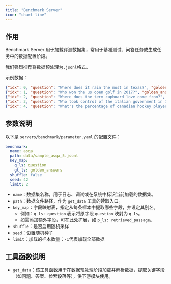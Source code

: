 ```yaml
---
title: "Benchmark Server"
icon: "chart-line"
---
```


## 作用

Benchmark Server 用于加载评测数据集，常用于基准测试、问答任务或生成任务中的数据配置阶段。

<Info>我们强烈推荐将数据预处理为`.jsonl`格式。</Info>

示例数据：

```json data/sample_asqa_5.jsonl
{"idx": 0, "question": "Where does it rain the most in texas?", "golden_answers": ["Piney Woods", "eastern region of Texas", "the far east"]}
{"idx": 1, "question": "Who won the us open golf in 2017?", "golden_answers": ["Brooks Koepka", "United States", "Park Sung-hyun", "South Korea"]}
{"idx": 2, "question": "Where does the term cupboard love come from?", "golden_answers": ["Sigmund Freud, Anna Freud, Melanie Klein and Mary Ainsworth", "1950s and 1960s", "psychoanalysis"]}
{"idx": 3, "question": "Who took control of the italian government in 1922?", "golden_answers": ["National Fascist Party", "Benito Mussolini", "Italian fascists", "National Fascist Party", "PNF", "Partito Nazionale Fascista", "Benito Mussolini", "Benito Amilcare Andrea Mussolini"]}
{"idx": 4, "question": "What's the percentage of canadian hockey players in the nhl?", "golden_answers": ["75", "slightly less than 50"]}
```

## 参数说明

以下是 `servers/benchmark/parameter.yaml` 的配置文件：

```yaml servers/benchmark/parameter.yaml
benchmark:
  name: asqa
  path: data/sample_asqa_5.jsonl
  key_map:
    q_ls: question
    gt_ls: golden_answers
  shuffle: false
  seed: 42
  limit: 2
```

- `name`：数据集名称，用于日志、调试或在系统中标识当前加载的数据集。
- `path`：数据文件路径，作为 `get_data` 工具的读取入口。
- `key_map`：字段映射表，指定从每条样本中提取哪些字段，并设定其别名。
  - 例如：`q_ls: question` 表示将原字段 `question` 映射为 `q_ls`。
  - 如需添加额外字段，可在此处扩展，如 `p_ls: retrieved_passage`。
- `shuffle`：是否启用随机采样 
- `seed`：设置随机种子
- `limit`：加载的样本数量；`-1`代表加载全部数据

## 工具函数说明

- `get_data`：该工具函数用于在数据预处理阶段加载并解析数据，提取关键字段（如问题、答案、检索段落等），供下游模块使用。